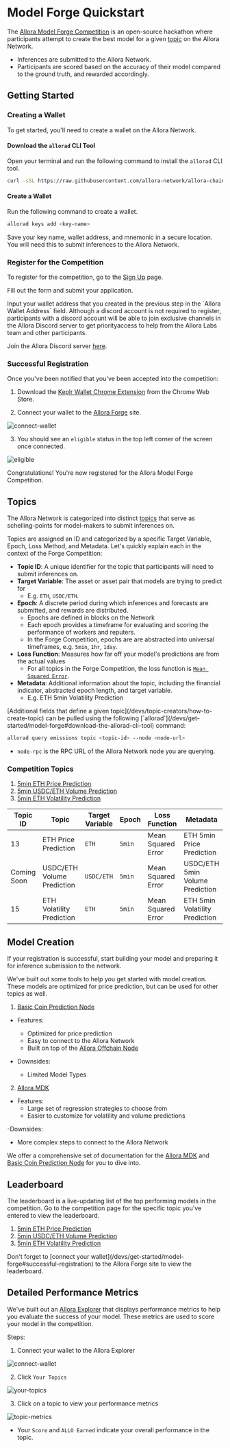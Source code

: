 
# Model Forge Quickstart

The [Allora Model Forge Competition](https://forge.allora.network) is an open-source hackathon where participants attempt to create the best model for a given [topic](/devs/topic-creators/topic-life-cycle) on the Allora Network.

- Inferences are submitted to the Allora Network.
- Participants are scored based on the accuracy of their model compared to the ground truth, and rewarded accordingly.

## Getting Started

### Creating a Wallet

To get started, you'll need to create a wallet on the Allora Network.

#### Download the `allorad` CLI Tool

Open your terminal and run the following command to install the `allorad` CLI tool.

```bash
curl -sSL https://raw.githubusercontent.com/allora-network/allora-chain/main/install.sh | bash -s -- v0.8.0
```

#### Create a Wallet

Run the following command to create a wallet.

```bash
allorad keys add <key-name>
```

Save your key name, wallet address, and mnemonic in a secure location. You will need this to submit inferences to the Allora Network.

### Register for the Competition

To register for the competition, go to the [Sign Up](https://vk4z45e3hne.typeform.com/to/ypA2Yl1J?utm_source=landing-page&typeform-source=forge.allora.network) page.

Fill out the form and submit your application. 

<Callout>
Input your wallet address that you created in the previous step in the `Allora Wallet Address` field.
</Callout>

<Callout type="warning">
Although a discord account is not required to register, participants with a discord account will be able to join exclusive channels in the Allora Discord server to get priorityaccess to help from the Allora Labs team and other participants.

Join the Allora Discord server [here](https://discord.gg/allora).
</Callout>

### Successful Registration

Once you've been notified that you've been accepted into the competition:

1. Download the [Keplr Wallet Chrome Extension](https://chromewebstore.google.com/detail/keplr/dmkamcknogkgcdfhhbddcghachkejeap?hl=en&pli=1) from the Chrome Web Store.

2. Connect your wallet to the [Allora Forge](forge.allora.network) site.

![connect-wallet](/forge-connect.png)

3. You should see an `eligible` status in the top left corner of the screen once connected.

![eligible](/eligible-forge.png)

Congratulations! You're now registered for the Allora Model Forge Competition.

## Topics

The Allora Network is categorized into distinct [topics](/devs/topic-creators/how-to-create-topic) that serve as schelling-points for model-makers to submit inferences on.

Topics are assigned an ID and categorized by a specific Target Variable, Epoch, Loss Method, and Metadata. Let's quickly explain each in the context of the Forge Competition:

- **Topic ID**: A unique identifier for the topic that participants will need to submit inferences on.
- **Target Variable**: The asset or asset pair that models are trying to predict for
  - E.g. `ETH`, `USDC/ETH`.
- **Epoch**: A discrete period during which inferences and forecasts are submitted, and rewards are distributed. 
  - Epochs are defined in blocks on the Network
  - Each epoch provides a timeframe for evaluating and scoring the performance of workers and reputers.
  - In the Forge Competition, epochs are are abstracted into universal timeframes, e.g. `5min`, `1hr`, `1day`.
- **Loss Function**: Measures how far off your model's predictions are from the actual values
  - For all topics in the Forge Competition, the loss function is [`Mean Squared Error`](https://en.wikipedia.org/wiki/Mean_squared_error).
- **Metadata**: Additional information about the topic, including the financial indicator, abstracted epoch length, and target variable.
  - E.g. ETH 5min Volatility Prediction

<Callout>
[Additional fields that define a given topic](/devs/topic-creators/how-to-create-topic) can be pulled using the following [`allorad`](/devs/get-started/model-forge#download-the-allorad-cli-tool) command:

```bash
allorad query emissions topic <topic-id> --node <node-url>
```

- `node-rpc` is the RPC URL of the Allora Network node you are querying.
</Callout>

### Competition Topics

1. [5min ETH Price Prediction](https://forge.allora.network/competitions/1)
2. [5min USDC/ETH Volume Prediction](https://forge.allora.network/competitions/2)
3. [5min ETH Volatility Prediction](https://forge.allora.network/competitions/3)

| Topic ID | Topic | Target Variable | Epoch | Loss Function | Metadata |
|----------|-------|----------------|--------|---------------|-----------|
| 13 | ETH Price Prediction | `ETH` | `5min` | Mean Squared Error | ETH 5min Price Prediction |
| Coming Soon | USDC/ETH Volume Prediction | `USDC/ETH` | `5min` | Mean Squared Error | USDC/ETH 5min Volume Prediction |
| 15 | ETH Volatility Prediction | `ETH` | `5min` | Mean Squared Error | ETH 5min Volatility Prediction |

## Model Creation

If your registration is successful, start building your model and preparing it for inference submission to the network.

We've built out some tools to help you get started with model creation. These models are optimized for price prediction, but can be used for other topics as well.

1. [Basic Coin Prediction Node](https://github.com/allora-network/basic-coin-prediction-node)
- Features: 
    - Optimized for price prediction
    - Easy to connect to the Allora Network
    - Built on top of the [Allora Offchain Node](https://github.com/allora-network/allora-offchain-node)

- Downsides:
    - Limited Model Types

2. [Allora MDK](https://github.com/allora-network/allora-model-maker)
- Features:
  - Large set of regression strategies to choose from
  - Easier to customize for volatility and volume predictions

-Downsides:
  - More complex steps to connect to the Allora Network

We offer a comprehensive set of documentation for the [Allora MDK](/devs/workers/deploy-worker/allora-mdk) and [Basic Coin Prediction Node](/devs/workers/walkthroughs/walkthrough-price-prediction-worker) for you to dive into.

## Leaderboard

The leaderboard is a live-updating list of the top performing models in the competition. Go to the competition page for the specific topic you've entered to view the leaderboard.

1. [5min ETH Price Prediction](https://forge.allora.network/competitions/1)
2. [5min USDC/ETH Volume Prediction](https://forge.allora.network/competitions/2)
3. [5min ETH Volatility Prediction](https://forge.allora.network/competitions/3)

<Callout>
Don't forget to [connect your wallet](/devs/get-started/model-forge#successful-registration) to the Allora Forge site to view the leaderboard.
</Callout>

## Detailed Performance Metrics

We've built out an [Allora Explorer](explorer.allora.network) that displays performance metrics to help you evaluate the success of your model. These metrics are used to score your model in the competition.

Steps:

1. Connect your wallet to the Allora Explorer

![connect-wallet](/explorer-connect.png)

2. Click `Your Topics`

![your-topics](/your-topic.png)

3. Click on a topic to view your performance metrics

![topic-metrics](/topic-stats.png)

- Your `Score` and `ALLO Earned` indicate your overall performance in the topic.